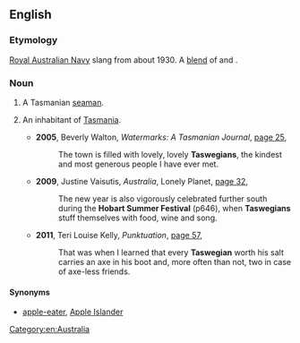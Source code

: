 ==English==

===Etymology===
[[w:Royal Australian Navy|Royal Australian Navy]] slang from about 1930. A [[blend]] of {{term|Tasmanian|lang=en}} and {{term|Glaswegian|lang=en}}.

===Noun===
{{en-noun}}

# {{context|Australia|navy|slang|lang=en}} A Tasmanian [[seaman]].
# {{context|Australia|humorous|sometimes|_|disparaging|lang=en}} An inhabitant of [[Tasmania]].
#* '''2005''', Beverly Walton, ''Watermarks: A Tasmanian Journal'', [http://books.google.com.au/books?id=j5m9H1rH174C&pg=PA25&lpg=PA25&dq=%22Taswegian%22|%22Taswegians%22+-intitle:%22%22+-inauthor:%22%22&source=bl&ots=fRXye7fO9N&sig=to0Sn9AWfso_dU2f_KRq5dLo7SY&hl=en&sa=X&ei=pqV6UNuKJMiRiQeMiIGoAg&redir_esc=y#v=onepage&q=%22Taswegian%22|%22Taswegians%22%20-intitle%3A%22%22%20-inauthor%3A%22%22&f=false page 25],
#*: The town is filled with lovely, lovely '''Taswegians''', the kindest and most generous people I have ever met.
#* '''2009''', Justine Vaisutis, ''Australia'', Lonely Planet, [http://books.google.com.au/books?id=M57hfGo4OyAC&pg=PA32&lpg=PA32&dq=%22Taswegian%22|%22Taswegians%22+-intitle:%22%22+-inauthor:%22%22&source=bl&ots=LEtNzOOiwM&sig=CWRLEKhlTDK5D4zrmf9C9J6VkkM&hl=en&sa=X&ei=pqV6UNuKJMiRiQeMiIGoAg&redir_esc=y#v=onepage&q=%22Taswegian%22|%22Taswegians%22%20-intitle%3A%22%22%20-inauthor%3A%22%22&f=false page 32],
#*: The new year is also vigorously celebrated further south during the '''Hobart Summer Festival''' (p646), when '''Taswegians''' stuff themselves with food, wine and song.
#* '''2011''', Teri Louise Kelly, ''Punktuation'', [http://books.google.com.au/books?id=DN_NhqNJHO4C&pg=PA57&lpg=PA57&dq=%22Taswegian%22|%22Taswegians%22+-intitle:%22%22+-inauthor:%22%22&source=bl&ots=tTsp4XsDEk&sig=SgyndYTdx29Gk_aJMRYl0fOAoMI&hl=en&sa=X&ei=pqV6UNuKJMiRiQeMiIGoAg&redir_esc=y#v=onepage&q=%22Taswegian%22|%22Taswegians%22%20-intitle%3A%22%22%20-inauthor%3A%22%22&f=false page 57],
#*: That was when I learned that every '''Taswegian''' worth his salt carries an axe in his boot and, more often than not, two in case of axe-less friends.

====Synonyms====
* {{sense|person from Tasmania}} [[apple-eater]], [[Apple Islander]]

[[Category:en:Australia]]